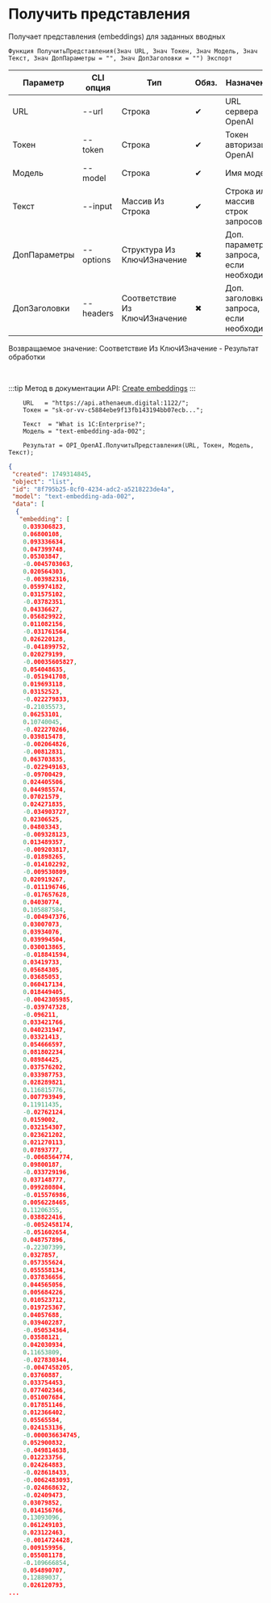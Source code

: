 ﻿---
sidebar_position: 2
description: Получить представления и другие функции для работы с OpenAI в Открытом пакете интеграций - бесплатной open-source библиотеке интеграций для 1С:Предприятие 8, OneScript и CLI
keywords: [1C, 1С, 1С:Предприятие, 1С:Предприятие 8.3, API, Интеграция, Сервисы, Обмен, OneScript, CLI, OpenAI]
---


# Получить представления
 Получает представления (embeddings) для заданных вводных



`Функция ПолучитьПредставления(Знач URL, Знач Токен, Знач Модель, Знач Текст, Знач ДопПараметры = "", Знач ДопЗаголовки = "") Экспорт`

  | Параметр | CLI опция | Тип | Обяз. | Назначение |
  |-|-|-|-|-|
  | URL | --url | Строка | &#x2714; | URL сервера OpenAI |
  | Токен | --token | Строка | &#x2714; | Токен авторизации OpenAI |
  | Модель | --model | Строка | &#x2714; | Имя модели |
  | Текст | --input | Массив Из Строка | &#x2714; | Строка или массив строк запросов |
  | ДопПараметры | --options | Структура Из КлючИЗначение | &#x2716; | Доп. параметры запроса, если необходимо |
  | ДопЗаголовки | --headers | Соответствие Из КлючИЗначение | &#x2716; | Доп. заголовки запроса, если необходимо |

  
  Возвращаемое значение:   Соответствие Из КлючИЗначение - Результат обработки

<br/>

:::tip
Метод в документации API: [Create embeddings](https://platform.openai.com/docs/api-reference/embeddings/create)
:::
<br/>



```bsl title="Пример использования для 1С:Предприятие/OneScript"
    URL   = "https://api.athenaeum.digital:1122/";
    Токен = "sk-or-vv-c5884ebe9f13fb143194bb07ecb...";

    Текст  = "What is 1C:Enterprise?";
    Модель = "text-embedding-ada-002";

    Результат = OPI_OpenAI.ПолучитьПредставления(URL, Токен, Модель, Текст);
```
    



```json title="Результат"
{
 "created": 1749314845,
 "object": "list",
 "id": "8f795b25-8cf0-4234-adc2-a5218223de4a",
 "model": "text-embedding-ada-002",
 "data": [
  {
   "embedding": [
    0.039306823,
    0.06800108,
    0.093336634,
    0.047399748,
    0.05303847,
    -0.0045703063,
    0.020564303,
    -0.003982316,
    0.059974182,
    0.031575102,
    -0.03782351,
    0.04336627,
    0.056829922,
    0.011082156,
    -0.031761564,
    0.026220128,
    -0.041899752,
    0.020279199,
    -0.00035605827,
    0.054048635,
    -0.051941708,
    0.019693118,
    0.03152523,
    -0.022279833,
    -0.21035573,
    0.06253101,
    0.10740045,
    -0.022270266,
    0.039815478,
    -0.002064826,
    -0.00812831,
    0.063703835,
    -0.022949163,
    -0.09700429,
    0.024405506,
    0.044985574,
    0.07021579,
    0.024271835,
    -0.034903727,
    0.02306525,
    0.04803343,
    -0.009328123,
    0.013489357,
    -0.009203817,
    -0.01898265,
    -0.014102292,
    -0.009530809,
    0.020919267,
    -0.011196746,
    -0.017657628,
    0.04030774,
    0.105887584,
    -0.004947376,
    0.03007073,
    0.03934076,
    0.039994504,
    0.030013865,
    -0.018841594,
    0.03419733,
    0.05684305,
    0.03685053,
    0.060417134,
    0.018449405,
    -0.0042305985,
    -0.039747328,
    -0.096211,
    0.033421766,
    0.040231947,
    0.03321413,
    0.054666597,
    0.081802234,
    0.08984425,
    0.037576202,
    0.033987753,
    0.028289821,
    0.116815776,
    0.007793949,
    0.11911435,
    -0.02762124,
    0.0159002,
    0.032154307,
    0.023621202,
    0.021270113,
    0.07893777,
    -0.0068564774,
    0.09800187,
    -0.033729196,
    0.037148777,
    0.099280804,
    -0.015576986,
    0.0056228465,
    0.11206355,
    0.038822416,
    -0.0052458174,
    -0.051602654,
    0.048757896,
    -0.22307399,
    0.0327857,
    0.057355624,
    0.055558134,
    0.037836656,
    0.044565056,
    0.005684226,
    0.010523712,
    0.019725367,
    0.04057688,
    0.039402287,
    -0.050534364,
    0.03588121,
    0.042030934,
    0.11653809,
    -0.027830344,
    -0.0047458205,
    0.03760887,
    0.033754453,
    0.077402346,
    0.051007684,
    0.017851146,
    0.012366402,
    0.05565584,
    0.024153136,
    -0.000036634745,
    0.052900832,
    -0.049814638,
    0.012233756,
    0.024264883,
    -0.028618433,
    -0.0062483093,
    -0.024868632,
    -0.02409473,
    0.03079852,
    0.014156766,
    0.13093096,
    0.061249103,
    0.023122463,
    -0.0014724428,
    0.009159956,
    0.055081178,
    -0.109666854,
    0.054890707,
    0.12889037,
    0.026120793,
...
```
